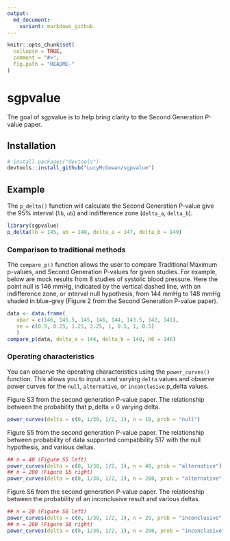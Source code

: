 ```yaml
---
output:
  md_document:
    variant: markdown_github
---
```


<!-- README.md is generated from README.Rmd. Please edit that file -->

```r
knitr::opts_chunk$set(
  collapse = TRUE,
  comment = "#>",
  fig.path = "README-"
)
```

# sgpvalue

The goal of sgpvalue is to help bring clarity to the Second Generation P-value paper. 

## Installation

```r
# install.packages("devtools")
devtools::install_github("LucyMcGowan/sgpvalue")
```

## Example

The `p_delta()` function will calculate the Second Generation P-value give the 95% interval (`lb`, `ub`) and indifference zone (`delta_a`, `delta_b`). 

```r
library(sgpvalue)
p_delta(lb = 145, ub = 148, delta_a = 147, delta_b = 149)
```

### Comparison to traditional methods

The `compare_p()` function allows the user to compare Traditional Maximum p-values, and Second Generation P-values for given studies. For example, below are mock results from 8 studies of systolic blood pressure. Here the point null is 146 mmHg, indicated by the vertical dashed line, with an indifference zone, or interval null hypothesis, from 144 mmHg to 148 mmHg shaded in blue-grey (Figure 2 from the Second Generation P-value paper).

```r
data <- data.frame(
   xbar = c(146, 145.5, 145, 146, 144, 143.5, 142, 141),
   se = c(0.5, 0.25, 1.25, 2.25, 1, 0.5, 1, 0.5)
   )
compare_p(data, delta_a = 144, delta_b = 148, h0 = 146)
```

### Operating characteristics

You can observe the operating characteristics using the `power_curves()` function. This allows you to input `n` and varying `delta` values and observe power curves for the `null`, `alternative`, or `inconclusive` p_delta values.

Figure S3 from the second generation P-value paper. The relationship between the probability that p_delta = 0 varying delta.
```r
power_curves(delta = c(0, 1/30, 1/2, 1), n = 10, prob = "null")
```


Figure S5 from the second generation P-value paper. The relationship between probability of data supported compatibility 517 with the null hypothesis, and various deltas.

```r
## n = 40 (Figure S5 left)
power_curves(delta = c(0, 1/30, 1/2, 1), n = 40, prob = "alternative")
## n = 200 (Figure S5 right)
power_curves(delta = c(0, 1/30, 1/2, 1), n = 200, prob = "alternative")
```


Figure S6 from the second generation P-value paper. The relationship between the probability of an inconclusive result and various deltas.

```r
## n = 20 (Figure S6 left)
power_curves(delta = c(0, 1/30, 1/2, 1), n = 20, prob = "inconclusive")
## n = 200 (Figure S6 right)
power_curves(delta = c(0, 1/30, 1/2, 1), n = 200, prob = "inconclusive")
```

